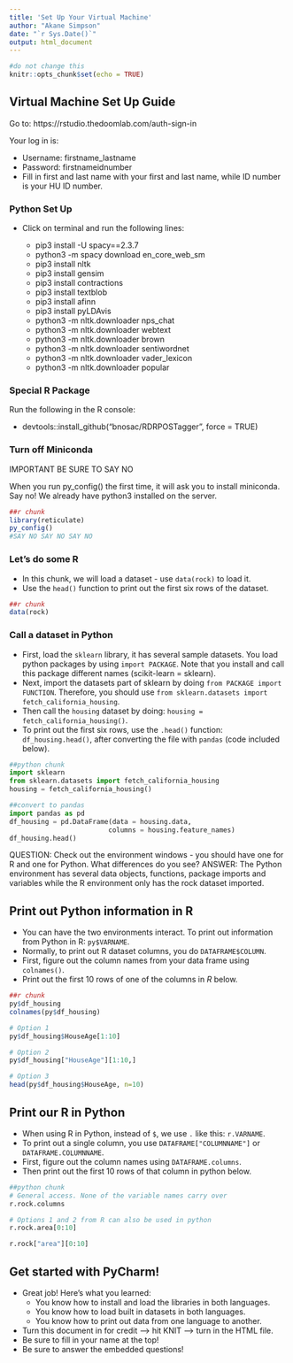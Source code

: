 ```yaml
---
title: 'Set Up Your Virtual Machine'
author: "Akane Simpson"
date: "`r Sys.Date()`"
output: html_document
---
```


```r
#do not change this
knitr::opts_chunk$set(echo = TRUE)
```

## Virtual Machine Set Up Guide

Go to: https://rstudio.thedoomlab.com/auth-sign-in

Your log in is:

  -	Username: firstname_lastname
  -	Password: firstnameidnumber
  -	Fill in first and last name with your first and last name, while ID number is your HU ID number.

### Python Set Up

- Click on terminal and run the following lines:
  
  - pip3 install -U spacy==2.3.7
  - python3 -m spacy download en_core_web_sm
  - pip3 install nltk
  - pip3 install gensim
  - pip3 install contractions
  - pip3 install textblob
  - pip3 install afinn
  - pip3 install pyLDAvis
  - python3 -m nltk.downloader nps_chat
  - python3 -m nltk.downloader webtext
  - python3 -m nltk.downloader brown
  - python3 -m nltk.downloader sentiwordnet
  - python3 -m nltk.downloader vader_lexicon
  - python3 -m nltk.downloader popular

### Special R Package 

Run the following in the R console:

  - devtools::install_github("bnosac/RDRPOSTagger", force = TRUE)

### Turn off Miniconda

###################################################
###################################################
###################################################
###################################################
########### IMPORTANT BE SURE TO SAY NO ########### 
###################################################
###################################################
###################################################
###################################################

When you run py_config() the first time, it will ask you to install miniconda. Say no! We already have python3 installed on the server. 

```r
##r chunk
library(reticulate)
py_config()
#SAY NO SAY NO SAY NO
```

### Let's do some R

- In this chunk, we will load a dataset - use `data(rock)` to load it. 
- Use the `head()` function to print out the first six rows of the dataset. 

```r
##r chunk
data(rock)
```

### Call a dataset in Python

- First, load the `sklearn` library, it has several sample datasets. You load python packages by using `import PACKAGE`. Note that you install and call this package different names (scikit-learn = sklearn).
- Next, import the datasets part of sklearn by doing `from PACKAGE import FUNCTION`. Therefore, you should use `from sklearn.datasets import fetch_california_housing`. 
- Then call the `housing` dataset by doing: `housing = fetch_california_housing()`.
- To print out the first six rows, use the `.head()` function: `df_housing.head()`, after converting the file with `pandas` (code included below).

```python
##python chunk
import sklearn
from sklearn.datasets import fetch_california_housing
housing = fetch_california_housing()

##convert to pandas
import pandas as pd
df_housing = pd.DataFrame(data = housing.data, 
                         columns = housing.feature_names)
df_housing.head()
```

QUESTION: Check out the environment windows - you should have one for R and one for Python. What differences do you see? 
ANSWER: The Python environment has several data objects, functions, package imports and variables while the R environment only has the rock dataset imported.

## Print out Python information in R

- You can have the two environments interact. To print out information from Python in R: `py$VARNAME`.
- Normally, to print out R dataset columns, you do `DATAFRAME$COLUMN`. 
- First, figure out the column names from your data frame using `colnames()`.
- Print out the first 10 rows of one of the columns in *R* below. 

```r
##r chunk
py$df_housing
colnames(py$df_housing)

# Option 1
py$df_housing$HouseAge[1:10]

# Option 2
py$df_housing["HouseAge"][1:10,]

# Option 3
head(py$df_housing$HouseAge, n=10)
```

## Print our R in Python

- When using R in Python, instead of `$`, we use `.` like this: `r.VARNAME`. 
- To print out a single column, you use `DATAFRAME["COLUMNNAME"]` or `DATAFRAME.COLUMNNAME`. 
- First, figure out the column names using `DATAFRAME.columns`.
- Then print out the first 10 rows of that column in python below. 

```python
##python chunk
# General access. None of the variable names carry over
r.rock.columns

# Options 1 and 2 from R can also be used in python
r.rock.area[0:10]

r.rock["area"][0:10]
```

## Get started with PyCharm!

- Great job! Here's what you learned:
  - You know how to install and load the libraries in both languages.
  - You know how to load built in datasets in both languages.
  - You know how to print out data from one language to another. 
- Turn this document in for credit --> hit KNIT --> turn in the HTML file.
- Be sure to fill in your name at the top!
- Be sure to answer the embedded questions!
